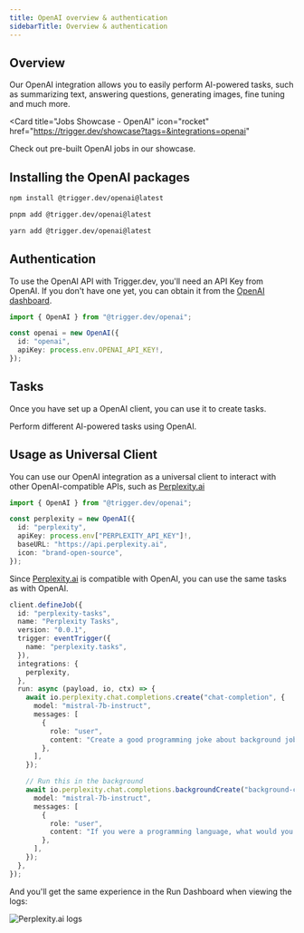 ```yaml
---
title: OpenAI overview & authentication
sidebarTitle: Overview & authentication
---
```


## Overview

Our OpenAI integration allows you to easily perform AI-powered tasks, such as summarizing text, answering questions, generating images, fine tuning and much more.

<Card
  title="Jobs Showcase - OpenAI"
  icon="rocket"
  href="https://trigger.dev/showcase?tags=&integrations=openai"
>
  Check out pre-built OpenAI jobs in our showcase.
</Card>

## Installing the OpenAI packages

<CodeGroup>

```bash npm
npm install @trigger.dev/openai@latest
```

```bash pnpm
pnpm add @trigger.dev/openai@latest
```

```bash yarn
yarn add @trigger.dev/openai@latest
```

</CodeGroup>

## Authentication

To use the OpenAI API with Trigger.dev, you'll need an API Key from OpenAI.
If you don't have one yet, you can obtain it from the [OpenAI dashboard](https://platform.openai.com/account/api-keys).

```ts
import { OpenAI } from "@trigger.dev/openai";

const openai = new OpenAI({
  id: "openai",
  apiKey: process.env.OPENAI_API_KEY!,
});
```

## Tasks

Once you have set up a OpenAI client, you can use it to create tasks.

<CardGroup>
  <Card title="Tasks" icon="sparkles" href="/integrations/apis/openai-tasks">
    Perform different AI-powered tasks using OpenAI.
  </Card>
</CardGroup>

## Usage as Universal Client

You can use our OpenAI integration as a universal client to interact with other OpenAI-compatible APIs, such as [Perplexity.ai](https://docs.perplexity.ai/)

```ts
import { OpenAI } from "@trigger.dev/openai";

const perplexity = new OpenAI({
  id: "perplexity",
  apiKey: process.env["PERPLEXITY_API_KEY"]!,
  baseURL: "https://api.perplexity.ai",
  icon: "brand-open-source",
});
```

Since [Perplexity.ai](https://docs.perplexity.ai/) is compatible with OpenAI, you can use the same tasks as with OpenAI.

```ts
client.defineJob({
  id: "perplexity-tasks",
  name: "Perplexity Tasks",
  version: "0.0.1",
  trigger: eventTrigger({
    name: "perplexity.tasks",
  }),
  integrations: {
    perplexity,
  },
  run: async (payload, io, ctx) => {
    await io.perplexity.chat.completions.create("chat-completion", {
      model: "mistral-7b-instruct",
      messages: [
        {
          role: "user",
          content: "Create a good programming joke about background jobs",
        },
      ],
    });

    // Run this in the background
    await io.perplexity.chat.completions.backgroundCreate("background-chat-completion", {
      model: "mistral-7b-instruct",
      messages: [
        {
          role: "user",
          content: "If you were a programming language, what would you be and why?",
        },
      ],
    });
  },
});
```

And you'll get the same experience in the Run Dashboard when viewing the logs:

![Perplexity.ai logs](/images/perplexity.png)
